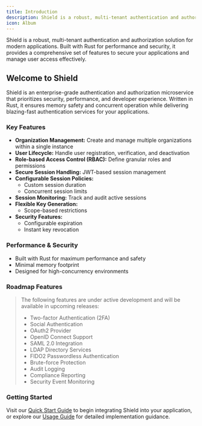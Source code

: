 ```yaml
---
title: Introduction
description: Shield is a robust, multi-tenant authentication and authorization solution for modern applications. Built with Rust for performance and security, it provides a comprehensive set of features to secure your applications and manage user access effectively.
icon: Album
---
```


Shield is a robust, multi-tenant authentication and authorization solution for
modern applications. Built with Rust for performance and security, it provides
a comprehensive set of features to secure your applications and manage user
access effectively.

## Welcome to Shield

Shield is an enterprise-grade authentication and authorization microservice that
prioritizes security, performance, and developer experience. Written in Rust, it
ensures memory safety and concurrent operation while delivering blazing-fast
authentication services for your applications.

### Key Features

- **Organization Management:** Create and manage multiple organizations within a
  single instance
- **User Lifecycle:** Handle user registration, verification, and deactivation
- **Role-based Access Control (RBAC):** Define granular roles and permissions
- **Secure Session Handling:** JWT-based session management
- **Configurable Session Policies:**
  - Custom session duration
  - Concurrent session limits
- **Session Monitoring:** Track and audit active sessions
- **Flexible Key Generation:**
  - Scope-based restrictions
- **Security Features:**
  - Configurable expiration
  - Instant key revocation

### Performance & Security

- Built with Rust for maximum performance and safety
- Minimal memory footprint
- Designed for high-concurrency environments

### Roadmap Features

> The following features are under active development and will be available in
> upcoming releases:
>
> - Two-factor Authentication (2FA)
> - Social Authentication
> - OAuth2 Provider
> - OpenID Connect Support
> - SAML 2.0 Integration
> - LDAP Directory Services
> - FIDO2 Passwordless Authentication
> - Brute-force Protection
> - Audit Logging
> - Compliance Reporting
> - Security Event Monitoring

### Getting Started

Visit our [Quick Start Guide](/getting-started) to begin integrating Shield into
your application, or explore our [Usage Guide](/usage-guide/login) for detailed
implementation guidance.
